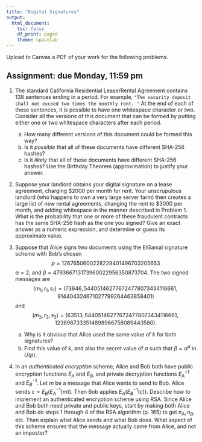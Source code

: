 ```yaml
---
title: "Digital Signatures"
output:
  html_document:
    toc: false
    df_print: paged
    theme: spacelab
---
```


Upload to Canvas a PDF of your work for the following problems. 

## Assignment: due Monday, 11:59 pm

1. The standard California Residential Lease/Rental Agreement contains 138 sentences ending in a period. For example, `"The security deposit shall not exceed two times the monthly rent. "` At the end of each of these sentences, it is possible to have one whitespace character or two. Consider all the versions of this document that can be formed by putting either one or two whitespace characters after each period.
    a. How many different versions of this document could be formed this way?
    b. Is it *possible* that all of these documents have different SHA-256 hashes?
    c. Is it *likely* that all of these documents have different SHA-256 hashes? Use the Birthday Theorem (approximation) to justify your answer.
    
2. Suppose your landlord obtains your digital signature on a lease agreement, charging $2000 per month for rent. Your unscrupulous landlord (who happens to own a very large server farm) then creates a large list of new rental agreements, changing the rent to $3000 per month, and adding whitespace in the manner described in Problem 1. What is the probability that one or more of these fraudulent contracts has the same SHA-256 hash as the one you signed? Give an exact answer as a numeric expression, and determine or guess its approximate value.
    
3. Suppose that Alice signs two documents using the ElGamal signature scheme with Bob's chosen
$$
p = 1267650600228229401496703205653
$$ 
$\alpha = 2$, and $\beta = 479366713173960022956350873704$. The two signed messages are 
$$
(m_1, r_1, s_1) = (73646, 544051462776724778073434116661, 914404324671027799264463858401)
$$ 
and 
$$
(m_2, r_2, s_2) = (63513, 544051462776724778073434116661, 1236987333514898966758089443580).
$$

    a. Why is it obvious that Alice used the same value of $k$ for both signatures?
    b. Find this value of $k$, and also the secret value of $a$ such that $\beta = \alpha^a$ in $U(p)$.
    
4. In an *authenticated encryption* scheme, Alice and Bob both have public encryption functions $E_A$ and $E_B$, and private decryption functions $E_A^{-1}$ and $E_B^{-1}$. Let $m$ be a message that Alice wants to send to Bob. Alice sends $c = E_B(E_A^{-1}(m))$. Then Bob applies $E_A(E_B^{-1}(c))$. Describe how to implement an authenticated encryption scheme using RSA. Since Alice and Bob both need private and public keys, start by making both Alice and Bob do steps 1 through 4 of the RSA algorithm (p. 165) to get $n_A, n_B$, etc. Then explain what Alice sends and what Bob does. What aspect of this scheme ensures that the message actually came from Alice, and not an impostor?

    
    